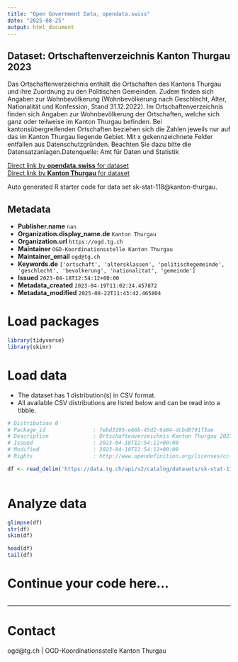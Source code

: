 ```yaml
---
title: "Open Government Data, opendata.swiss"
date: "2025-08-25"
output: html_document
---
```


## Dataset: Ortschaftenverzeichnis Kanton Thurgau 2023

Das Ortschaftenverzeichnis enthält die Ortschaften des Kantons Thurgau und ihre Zuordnung zu den Politischen Gemeinden. Zudem finden sich Angaben zur Wohnbevölkerung (Wohnbevölkerung nach Geschlecht, Alter, Nationalität und Konfession, Stand 31.12.2022).
Im Ortschaftenverzeichnis finden sich Angaben zur Wohnbevölkerung der Ortschaften, welche sich ganz oder teilweise im Kanton Thurgau befinden. Bei kantonsübergreifenden Ortschaften beziehen sich die Zahlen jeweils nur auf das im Kanton Thurgau liegende Gebiet.
Mit x gekennzeichnete Felder entfallen aus Datenschutzgründen. Beachten Sie dazu bitte die Datensatzanlagen.Datenquelle: Amt für Daten und Statistik

[Direct link by **opendata.swiss** for dataset](https://opendata.swiss/de/dataset/ortschaftenverzeichnis-kanton-thurgau-2023)<br>
[Direct link by **Kanton Thurgau** for dataset](https://data.tg.ch/explore/dataset/sk-stat-118/)

Auto generated R starter code for data set sk-stat-118@kanton-thurgau.

## Metadata

- **Publisher.name** `nan`
- **Organization.display_name.de** `Kanton Thurgau`
- **Organization.url** `https://ogd.tg.ch`
- **Maintainer** `OGD-Koordinationsstelle Kanton Thurgau`
- **Maintainer_email** `ogd@tg.ch`
- **Keywords.de** `['ortschaft', 'altersklassen', 'politischegemeinde', 'geschlecht', 'bevolkerung', 'nationalitat', 'gemeinde']`
- **Issued** `2023-04-18T12:54:12+00:00`
- **Metadata_created** `2023-04-19T11:02:24.457872`
- **Metadata_modified** `2025-08-22T11:43:42.465804`


# Load packages

```r

library(tidyverse)
library(skimr)

```

# Load data

-   The dataset has 1 distribution(s) in CSV format.
-   All available CSV distributions are listed below and can be read into a tibble.

```r

# Distribution 0
# Package_id               : 7ebd3195-e66b-45d2-9a84-dcbd8791f3ae
# Description              : Ortschaftenverzeichnis Kanton Thurgau 2023 (csv)
# Issued                   : 2023-04-18T12:54:12+00:00
# Modified                 : 2023-04-18T12:54:12+00:00
# Rights                   : http://www.opendefinition.org/licenses/cc-by/

df <- read_delim('https://data.tg.ch/api/v2/catalog/datasets/sk-stat-118/exports/csv?use_labels=true')



```

# Analyze data

```r

glimpse(df)
str(df)
skim(df)

head(df)
tail(df)

```

# Continue your code here...

```r

```

------------------------------------------------------------------------

# Contact

ogd@tg.ch | OGD-Koordinationsstelle Kanton Thurgau
